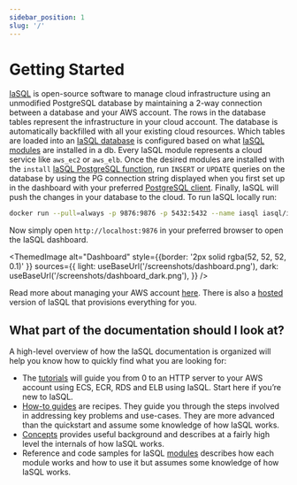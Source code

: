 ```yaml
---
sidebar_position: 1
slug: '/'
---
```


# Getting Started

[IaSQL](https://iasql.com) is open-source software to manage cloud infrastructure using an unmodified PostgreSQL database by maintaining a 2-way connection between a database and your AWS account. The rows in the database tables represent the infrastructure in your cloud account. The database is automatically backfilled with all your existing cloud resources. Which tables are loaded into an [IaSQL database](./concepts/db.md) is configured based on what [IaSQL modules](./concepts/module.md) are installed in a db. Every IaSQL module represents a cloud service like `aws_ec2` or `aws_elb`. Once the desired modules are installed with the `install` [IaSQL PostgreSQL function](./modules/builtin/iasql_functions.md), run `INSERT` or `UPDATE` queries on the database by using the PG connection string displayed when you first set up in the dashboard with your preferred [PostgreSQL client](./how-to/connect.mdx). Finally, IaSQL will push the changes in your database to the cloud. To run IaSQL locally run:

```bash
docker run --pull=always -p 9876:9876 -p 5432:5432 --name iasql iasql/iasql
```

Now simply open `http://localhost:9876` in your preferred browser to open the IaSQL dashboard.


<ThemedImage
  alt="Dashboard"
  style={{border: '2px solid rgba(52, 52, 52, 0.1)' }}
  sources={{
    light: useBaseUrl('/screenshots/dashboard.png'),
    dark: useBaseUrl('/screenshots/dashboard_dark.png'),
  }}
/>

Read more about managing your AWS account [here](./how-to/aws.mdx). There is also a [hosted](/hosted) version of IaSQL that provisions everything for you.

## What part of the documentation should I look at?

A high-level overview of how the IaSQL documentation is organized will help you know how to quickly find what you are looking for:

- The [tutorials](/blog/tags/tutorial/) will guide you from 0 to an HTTP server to your AWS account using ECS, ECR, RDS and ELB using IaSQL. Start here if you’re new to IaSQL.
- [How-to guides](./how-to/connect.mdx) are recipes. They guide you through the steps involved in addressing key problems and use-cases. They are more advanced than the quickstart and assume some knowledge of how IaSQL works.
- [Concepts](./concepts/db.md) provides useful background and describes at a fairly high level the internals of how IaSQL works.
- Reference and code samples for IaSQL [modules](./modules/) describes how each module works and how to use it but assumes some knowledge of how IaSQL works.
